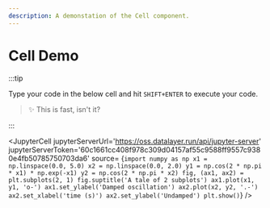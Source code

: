 ```yaml
---
description: A demonstation of the Cell component.
---
```


# Cell Demo


:::tip

Type your code in the below cell and hit `SHIFT+ENTER` to execute your  code.

> ✨ This is fast, isn't it?

:::

<JupyterCell
  jupyterServerUrl='https://oss.datalayer.run/api/jupyter-server'
  jupyterServerToken='60c1661cc408f978c309d04157af55c9588ff9557c9380e4fb50785750703da6'
  source= {`import numpy as np
x1 = np.linspace(0.0, 5.0)
x2 = np.linspace(0.0, 2.0)
y1 = np.cos(2 * np.pi * x1) * np.exp(-x1)
y2 = np.cos(2 * np.pi * x2)
fig, (ax1, ax2) = plt.subplots(2, 1)
fig.suptitle('A tale of 2 subplots')
ax1.plot(x1, y1, 'o-')
ax1.set_ylabel('Damped oscillation')
ax2.plot(x2, y2, '.-')
ax2.set_xlabel('time (s)')
ax2.set_ylabel('Undamped')
plt.show()`}
/>
